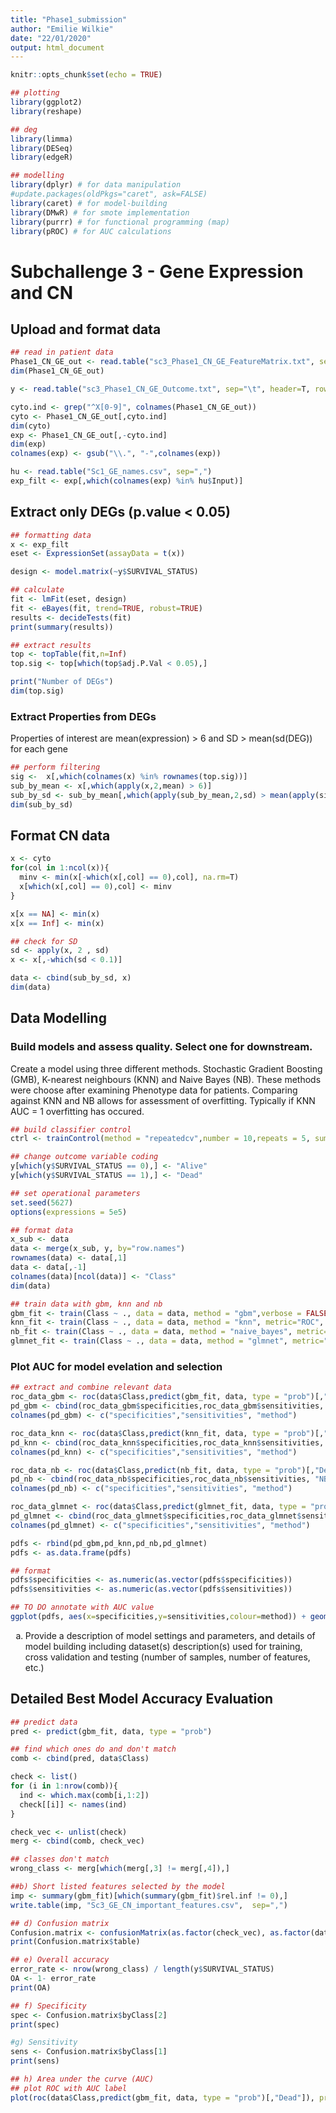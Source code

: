 ```yaml
---
title: "Phase1_submission"
author: "Emilie Wilkie"
date: "22/01/2020"
output: html_document
---
```


```r
knitr::opts_chunk$set(echo = TRUE)

## plotting
library(ggplot2)
library(reshape)

## deg
library(limma)
library(DESeq)
library(edgeR)

## modelling
library(dplyr) # for data manipulation
#update.packages(oldPkgs="caret", ask=FALSE)
library(caret) # for model-building
library(DMwR) # for smote implementation
library(purrr) # for functional programming (map)
library(pROC) # for AUC calculations

```

# Subchallenge 3 - Gene Expression and CN

## Upload and format data

```r
## read in patient data
Phase1_CN_GE_out <- read.table("sc3_Phase1_CN_GE_FeatureMatrix.txt", sep="\t", header=T, row.names=1)
dim(Phase1_CN_GE_out)

y <- read.table("sc3_Phase1_CN_GE_Outcome.txt", sep="\t", header=T, row.names=1)

cyto.ind <- grep("^X[0-9]", colnames(Phase1_CN_GE_out))
cyto <- Phase1_CN_GE_out[,cyto.ind]
dim(cyto)
exp <- Phase1_CN_GE_out[,-cyto.ind]
dim(exp)
colnames(exp) <- gsub("\\.", "-",colnames(exp))

hu <- read.table("Sc1_GE_names.csv", sep=",")
exp_filt <- exp[,which(colnames(exp) %in% hu$Input)]

```

## Extract only DEGs (p.value < 0.05)

```r
## formatting data
x <- exp_filt
eset <- ExpressionSet(assayData = t(x))

design <- model.matrix(~y$SURVIVAL_STATUS)

## calculate
fit <- lmFit(eset, design)
fit <- eBayes(fit, trend=TRUE, robust=TRUE)
results <- decideTests(fit)
print(summary(results))

## extract results
top <- topTable(fit,n=Inf)
top.sig <- top[which(top$adj.P.Val < 0.05),]

print("Number of DEGs")
dim(top.sig)

```

### Extract Properties from DEGs

Properties of interest are mean(expression) > 6 and SD > mean(sd(DEG)) for each gene

```r
## perform filtering
sig <-  x[,which(colnames(x) %in% rownames(top.sig))]
sub_by_mean <- x[,which(apply(x,2,mean) > 6)]
sub_by_sd <- sub_by_mean[,which(apply(sub_by_mean,2,sd) > mean(apply(sig,2,sd)))]
dim(sub_by_sd)
```

## Format CN data

```r
x <- cyto
for(col in 1:ncol(x)){
  minv <- min(x[-which(x[,col] == 0),col], na.rm=T)
  x[which(x[,col] == 0),col] <- minv
}

x[x == NA] <- min(x)
x[x == Inf] <- min(x)

## check for SD
sd <- apply(x, 2 , sd)
x <- x[,-which(sd < 0.1)]

data <- cbind(sub_by_sd, x)
dim(data)
```


## Data Modelling


### Build models and assess quality. Select one for downstream.
Create a model using three different methods. Stochastic Gradient Boosting (GMB), K-nearest neighbours (KNN) and Naive Bayes (NB). These methods were choose after examining Phenotype data for patients. Comparing against KNN and NB allows for assessment of overfitting. Typically if KNN AUC = 1 overfitting has occured. 

```r
## build classifier control
ctrl <- trainControl(method = "repeatedcv",number = 10,repeats = 5, summaryFunction = twoClassSummary, classProbs = TRUE)

## change outcome variable coding
y[which(y$SURVIVAL_STATUS == 0),] <- "Alive"
y[which(y$SURVIVAL_STATUS == 1),] <- "Dead"

## set operational parameters
set.seed(5627)
options(expressions = 5e5)

## format data
x_sub <- data
data <- merge(x_sub, y, by="row.names")
rownames(data) <- data[,1]
data <- data[,-1]
colnames(data)[ncol(data)] <- "Class"
dim(data)

## train data with gbm, knn and nb
gbm_fit <- train(Class ~ ., data = data, method = "gbm",verbose = FALSE, metric = "ROC", trControl = ctrl)
knn_fit <- train(Class ~ ., data = data, method = "knn", metric="ROC", trControl = ctrl)
nb_fit <- train(Class ~ ., data = data, method = "naive_bayes", metric="ROC", trControl = ctrl)
glmnet_fit <- train(Class ~ ., data = data, method = "glmnet", metric="ROC", trControl = ctrl)
```

### Plot AUC for model evelation and selection

```r
## extract and combine relevant data
roc_data_gbm <- roc(data$Class,predict(gbm_fit, data, type = "prob")[,"Dead"])
pd_gbm <- cbind(roc_data_gbm$specificities,roc_data_gbm$sensitivities, "GBM")
colnames(pd_gbm) <- c("specificities","sensitivities", "method")

roc_data_knn <- roc(data$Class,predict(knn_fit, data, type = "prob")[,"Dead"])
pd_knn <- cbind(roc_data_knn$specificities,roc_data_knn$sensitivities, "KNN")
colnames(pd_knn) <- c("specificities","sensitivities", "method")

roc_data_nb <- roc(data$Class,predict(nb_fit, data, type = "prob")[,"Dead"])
pd_nb <- cbind(roc_data_nb$specificities,roc_data_nb$sensitivities, "NB")
colnames(pd_nb) <- c("specificities","sensitivities", "method")

roc_data_glmnet <- roc(data$Class,predict(glmnet_fit, data, type = "prob")[,"Dead"])
pd_glmnet <- cbind(roc_data_glmnet$specificities,roc_data_glmnet$sensitivities, "glmnet")
colnames(pd_glmnet) <- c("specificities","sensitivities", "method")

pdfs <- rbind(pd_gbm,pd_knn,pd_nb,pd_glmnet)
pdfs <- as.data.frame(pdfs)

## format
pdfs$specificities <- as.numeric(as.vector(pdfs$specificities))
pdfs$sensitivities <- as.numeric(as.vector(pdfs$sensitivities))

## TO DO annotate with AUC value
ggplot(pdfs, aes(x=specificities,y=sensitivities,colour=method)) + geom_point(size=.5) + geom_line(size=1.15) + scale_x_continuous(trans = "reverse") + ggtitle("AUC - Comparisons on Stochastic Gradient Boosting (GBM), K-nearest neighbours (KNN) and Naive Bayes (NB)")
```


a) Provide a description of model settings and parameters, and details of model building including dataset(s) description(s) used for training, cross validation and testing (number of samples, number of features, etc.) 


## Detailed Best Model Accuracy Evaluation

```r
## predict data
pred <- predict(gbm_fit, data, type = "prob")

## find which ones do and don't match
comb <- cbind(pred, data$Class)

check <- list()
for (i in 1:nrow(comb)){
  ind <- which.max(comb[i,1:2])
  check[[i]] <- names(ind)
}

check_vec <- unlist(check)
merg <- cbind(comb, check_vec)

## classes don't match
wrong_class <- merg[which(merg[,3] != merg[,4]),]

##b) Short listed features selected by the model
imp <- summary(gbm_fit)[which(summary(gbm_fit)$rel.inf != 0),]
write.table(imp, "Sc3_GE_CN_important_features.csv",  sep=",")

## d) Confusion matrix
Confusion.matrix <- confusionMatrix(as.factor(check_vec), as.factor(data$Class))
print(Confusion.matrix$table)

## e) Overall accuracy
error_rate <- nrow(wrong_class) / length(y$SURVIVAL_STATUS)
OA <- 1- error_rate
print(OA)

## f) Specificity 
spec <- Confusion.matrix$byClass[2]
print(spec)

#g) Sensitivity 
sens <- Confusion.matrix$byClass[1]
print(sens)

## h) Area under the curve (AUC)
## plot ROC with AUC label
plot(roc(data$Class,predict(gbm_fit, data, type = "prob")[,"Dead"]), print.auc=TRUE)
```
